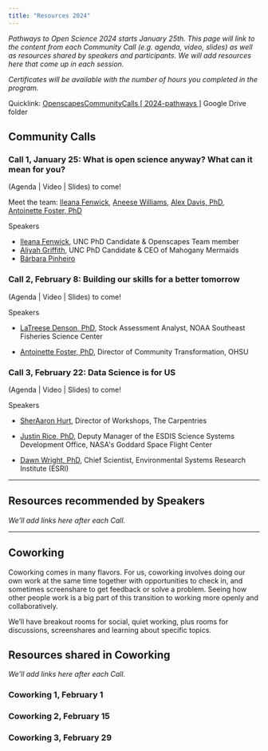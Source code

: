 ```yaml
---
title: "Resources 2024"
---
```


*Pathways to Open Science 2024 starts January 25th. This page will link to the content from each Community Call (e.g. agenda, video, slides) as well as resources shared by speakers and participants. We will add resources here that come up in each session.*

*Certificates will be available with the number of hours you completed in the program.*

Quicklink: [OpenscapesCommunityCalls \[ 2024-pathways \]](https://drive.google.com/drive/folders/1H4krhccewqitgE39g7VAPFQKf0aaUu82?usp=drive_link) Google Drive folder

## Community Calls

### Call 1, January 25: What is open science anyway? What can it mean for you?

(Agenda \| Video \| Slides) to come!

Meet the team: [Ileana Fenwick](https://twitter.com/_ileanaf), [Aneese Williams](https://www.linkedin.com/in/aneese-williams-mps-80a846b6/), [Alex Davis, PhD](http://www.alexandracddavis.com/), [Antoinette Foster, PhD](https://www.ohsu.edu/racial-equity-and-inclusion-center/our-people)

Speakers

-   [Ileana Fenwick](https://twitter.com/_ileanaf), UNC PhD Candidate & Openscapes Team member
-   [Aliyah Griffith](https://aliyahgg.wixsite.com/aliyah-griffith/), UNC PhD Candidate & CEO of Mahogany Mermaids
-   [Bárbara Pinheiro](https://www.instagram.com/barbara.pin/)

### Call 2, February 8: Building our skills for a better tomorrow

(Agenda \| Video \| Slides) to come!

Speakers

-   [LaTreese Denson, PhD](https://www.bweems.org/member-directory/latreese-s-denson-ph-d), Stock Assessment Analyst, NOAA Southeast Fisheries Science Center

-   [Antoinette Foster, PhD](https://www.ohsu.edu/racial-equity-and-inclusion-center/our-people), Director of Community Transformation, OHSU

### Call 3, February 22: Data Science is for US

(Agenda \| Video \| Slides) to come!

Speakers

-   [SherAaron Hurt](https://carpentries.org/team/), Director of Workshops, The Carpentries

-   [Justin Rice, PhD](https://www.nasa.gov/image-article/deputy-manager-justin-rice/), Deputy Manager of the ESDIS Science Systems Development Office, NASA\'s Goddard Space Flight Center

-   [Dawn Wright, PhD](https://twitter.com/deepseadawn), Chief Scientist, Environmental Systems Research Institute (ESRI)

------------------------------------------------------------------------

## Resources recommended by Speakers

*We'll add links here after each Call.*

------------------------------------------------------------------------

## Coworking

Coworking comes in many flavors. For us, coworking involves doing our own work at the same time together with opportunities to check in, and sometimes screenshare to get feedback or solve a problem. Seeing how other people work is a big part of this transition to working more openly and collaboratively.

We'll have breakout rooms for social, quiet working, plus rooms for discussions, screenshares and learning about specific topics.

## Resources shared in Coworking

*We'll add links here after each Call.*

### Coworking 1, February 1

### Coworking 2, February 15

### Coworking 3, February 29
